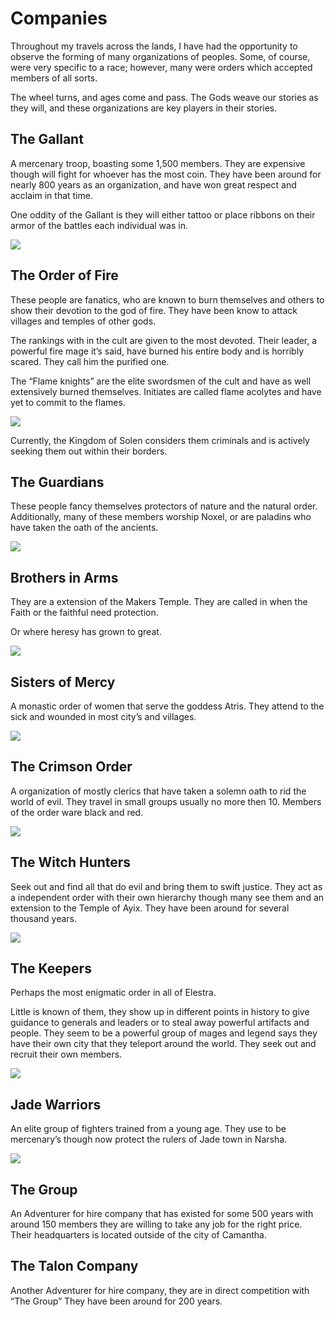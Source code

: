 # Companies

Throughout my travels across the lands, I have had the opportunity to observe the forming of many organizations of peoples. Some, of course, were very specific to a race; however, many were orders which accepted members of all sorts.  

The wheel turns, and ages come and pass. The Gods weave our stories as they will, and these organizations are key players in their stories.  

## The Gallant {-}  

A mercenary troop, boasting some 1,500 members. They are expensive though will fight for whoever has the most coin. They have been around for nearly 800 years as an organization, and have won great respect and acclaim in that time.  

One oddity of the Gallant is they will either tattoo or place ribbons on their armor of the battles each individual was in.  

![](./images/companies/gallant.jpg)  

## The Order of Fire {-}  

These people are fanatics, who are known to burn themselves and others to show their devotion to the god of fire. They have been know to attack villages and temples of other gods.  

The rankings with in the cult are given to the most devoted. Their leader, a powerful fire mage it's said, have burned his entire body and is horribly scared. They call him the purified one.  

The "Flame knights" are the elite swordsmen of the cult and have as well extensively burned themselves. Initiates are called flame acolytes and have yet to commit to the flames.  

![](./images/companies/purified.jpg)  

Currently, the Kingdom of Solen considers them criminals and is actively seeking them out within their borders.  

## The Guardians {-}  

These people fancy themselves protectors of nature and the natural order. Additionally, many of these members worship Noxel, or are paladins who have taken the oath of the ancients.  

![](./images/companies/guardians.jpg)  

## Brothers in Arms {-}  

They are a extension of the Makers Temple. They are called in when the Faith or the faithful need protection.  

Or where heresy has grown to great.  

![](./images/companies/brother_in_arms.jpg)  

## Sisters of Mercy {-}  

A monastic order of women that serve the goddess Atris. They attend to the sick and wounded in most city's and villages.  

![](images/companies/sister.jpg)  

## The Crimson Order {-}  

A organization of mostly clerics that have taken a solemn oath to rid the world of evil. They travel in small groups usually no more then 10. Members of the order ware black and red.  

![](images/companies/the_crimson_order1.jpg)  

## The Witch Hunters {-}  

Seek out and find all that do evil and bring them to swift justice. They act as a independent order with their own hierarchy though many see them and an extension to the Temple of Ayix. They have been around for several thousand years.  

![](images/companies/witch hunters.jpg)  

## The Keepers {-}  

Perhaps the most enigmatic order in all of Elestra.  

Little is known of them, they show up in different points in history to give guidance to generals and leaders or to steal away powerful artifacts and people. They seem to be a powerful group of mages and legend says they have their own city that they teleport around the world. They seek out and recruit their own members.  

![](images/companies/keeper1.JPG)  

## Jade Warriors {-}  

An elite group of fighters trained from a young age. They use to be mercenary's though now protect the rulers of Jade town in Narsha.  

![](images/companies/Throne-Room-Inside-The-Forbidden-City.jpg)  

## The Group {-}  

An Adventurer for hire company that has existed for some 500 years with around 150 members they are willing to take any job for the right price. Their headquarters is located outside of the city of Camantha.  

## The Talon Company {-}  

Another Adventurer for hire company, they are in direct competition with "The Group" They have been around for 200 years.   